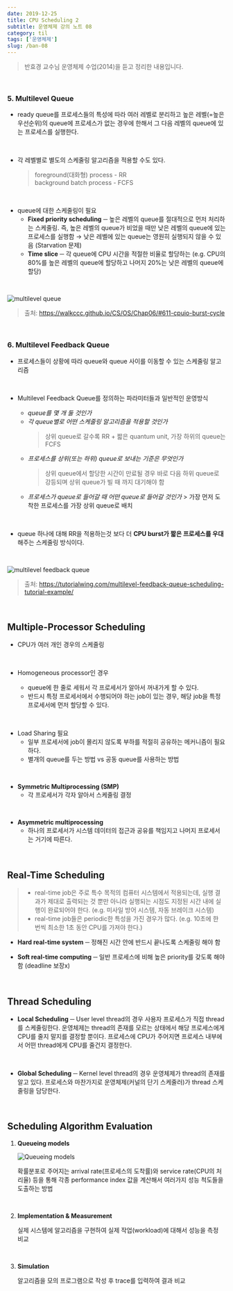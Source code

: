 ```yaml
---
date: 2019-12-25
title: CPU Scheduling 2
subtitle: 운영체제 강의 노트 08
category: til
tags: ['운영체제']
slug: /ban-08
---
```


> 반효경 교수님 운영체제 수업(2014)을 듣고 정리한 내용입니다.

<br />

### 5. Multilevel Queue

- ready queue를 프로세스들의 특성에 따라 여러 레벨로 분리하고 높은 레벨(=높은 우선순위)의 queue에 프로세스가 없는 경우에 한해서 그 다음 레벨의 queue에 있는 프로세스를 실행한다.

<br />

- 각 레벨별로 별도의 스케줄링 알고리즘을 적용할 수도 있다.

  > foreground(대화형) process - RR<br />background batch process - FCFS

<br />

- queue에 대한 스케줄링이 필요
  - **Fixed priority scheduling** ─ 높은 레벨의 queue를 절대적으로 먼저 처리하는 스케줄링. 즉, 높은 레벨의 queue가 비었을 때만 낮은 레벨의 queue에 있는 프로세스를 실행함 → 낮은 레벨에 있는 queue는 영원히 실행되지 않을 수 있음 (Starvation 문제)
  - **Time slice** ─ 각 queue에 CPU 시간을 적절한 비율로 할당하는 (e.g. CPU의 80%를 높은 레벨의 queue에 할당하고 나머지 20%는 낮은 레벨의 queue에 할당)

<br />

![multilevel queue](./8-1.png)

> 출처: https://walkccc.github.io/CS/OS/Chap06/#611-cpuio-burst-cycle

<br />

### 6. Multilevel Feedback Queue

- 프로세스들이 상황에 따라 queue와 queue 사이를 이동할 수 있는 스케줄링 알고리즘

<br />

- Multilevel Feedback Queue를 정의하는 파라미터들과 일반적인 운영방식

  - _queue를 몇 개 둘 것인가_
  - _각 queue별로 어떤 스케줄링 알고리즘을 적용할 것인가_
    > 상위 queue로 갈수록 RR + 짧은 quantum unit, 가장 하위의 queue는 FCFS
  - _프로세스를 상위(또는 하위) queue로 보내는 기준은 무엇인가_
    > 상위 queue에서 할당한 시간이 만료될 경우 바로 다음 하위 queue로 강등되며 상위 queue가 빌 때 까지 대기해야 함
  - _프로세스가 queue로 들어갈 때 어떤 queue로 들어갈 것인가_ > 가장 먼저 도착한 프로세스를 가장 상위 queue로 배치

<br />

- queue 하나에 대해 RR을 적용하는것 보다 더 **CPU burst가 짧은 프로세스를 우대**해주는 스케줄링 방식이다.

<br />

![multilevel feedback queue](./8-2.png)

> 출처: https://tutorialwing.com/multilevel-feedback-queue-scheduling-tutorial-example/

<br />

## Multiple-Processor Scheduling

- CPU가 여러 개인 경우의 스케줄링

  <br />

- Homogeneous processor인 경우
  - queue에 한 줄로 세워서 각 프로세서가 알아서 꺼내가게 할 수 있다.
  - 반드시 특정 프로세서에서 수행되어야 하는 job이 있는 경우, 해당 job을 특정 프로세서에 먼저 할당할 수 있다.

<br />

- Load Sharing 필요
  - 일부 프로세서에 job이 몰리지 않도록 부하를 적절히 공유하는 메커니즘이 필요하다.
  - 별개의 queue를 두는 방법 vs 공동 queue를 사용하는 방법

<br />

- **Symmetric Multiprocessing (SMP)**
  - 각 프로세서가 각자 알아서 스케줄링 결정

<br />

- **Asymmetric multiprocessing**
  - 하나의 프로세서가 시스템 데이터의 접근과 공유를 책임지고 나머지 프로세서는 거기에 따른다.

<br />

## Real-Time Scheduling

> - real-time job은 주로 특수 목적의 컴퓨터 시스템에서 적용되는데, 실행 결과가 제대로 출력되는 것 뿐만 아니라 실행되는 시점도 지정된 시간 내에 실행이 완료되어야 한다. (e.g. 미사일 방어 시스템, 자동 브레이크 시스템)
> - real-time job들은 periodic한 특성을 가진 경우가 많다. (e.g. 10초에 한 번씩 최소한 1초 동안 CPU를 가져야 한다.)

- **Hard real-time system** ─ 정해진 시간 안에 반드시 끝나도록 스케줄링 해야 함

- **Soft real-time computing** ─ 일반 프로세스에 비해 높은 priority를 갖도록 해야 함 (deadline 보장x)

<br />

## Thread Scheduling

- **Local Scheduling** ─ User level thread의 경우 사용자 프로세스가 직접 thread를 스케줄링한다. 운영체제는 thread의 존재를 모르는 상태에서 해당 프로세스에게 CPU를 줄지 말지를 결정할 뿐이다. 프로세스에 CPU가 주어지면 프로세스 내부에서 어떤 thread에게 CPU를 줄건지 결정한다.

<br />

- **Global Scheduling** ─ Kernel level thread의 경우 운영체제가 thread의 존재를 알고 있다. 프로세스와 마찬가지로 운영체제(커널의 단기 스케줄러)가 thread 스케줄링을 담당한다.

<br />

## Scheduling Algorithm Evaluation

1. **Queueing models**

   ![Queueing models](./8-3.png)

   확률분포로 주어지는 arrival rate(프로세스의 도착률)와 service rate(CPU의 처리율) 등을 통해 각종 performance index 값을 계산해서 여러가지 성능 척도들을 도출하는 방법

<br />

2. **Implementation & Measurement**

   실제 시스템에 알고리즘을 구현하여 실제 작업(workload)에 대해서 성능을 측정 비교

<br />

3. **Simulation**

   알고리즘을 모의 프로그램으로 작성 후 trace를 입력하여 결과 비교
